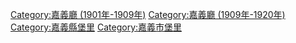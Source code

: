 [[Category:嘉義廳_(1901年-1909年)|Category:嘉義廳 (1901年-1909年)]]
[[Category:嘉義廳_(1909年-1920年)|Category:嘉義廳 (1909年-1920年)]]
[[Category:嘉義縣堡里|Category:嘉義縣堡里]]
[[Category:嘉義市堡里|Category:嘉義市堡里]]